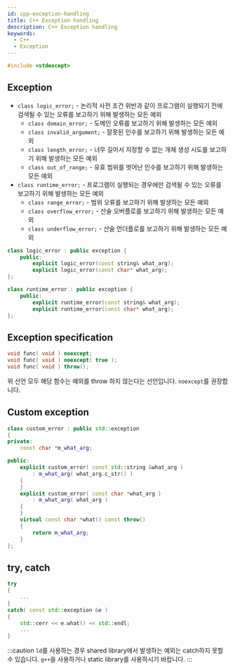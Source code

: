 ```yaml
---
id: cpp-exception-handling
title: C++ Exception handling
description: C++ Exception handling
keywords:
  - C++
  - Exception
---
```


```cpp
#include <stdexcept>
```

## Exception

- `class logic_error;` - 논리적 사전 조건 위반과 같이 프로그램이 실행되기 전에 검색될 수 있는 오류를 보고하기 위해 발생하는 모든 예외
  - `class domain_error;` - 도메인 오류를 보고하기 위해 발생하는 모든 예외
  - `class invalid_argument;` - 잘못된 인수를 보고하기 위해 발생하는 모든 예외
  - `class length_error;` - 너무 길어서 지정할 수 없는 개체 생성 시도를 보고하기 위해 발생하는 모든 예외
  - `class out_of_range;` - 유효 범위를 벗어난 인수를 보고하기 위해 발생하는 모든 예외
- `class runtime_error;` - 프로그램이 실행되는 경우에만 검색될 수 있는 오류를 보고하기 위해 발생하는 모든 예외
  - `class range_error;` - 범위 오류를 보고하기 위해 발생하는 모든 예외
  - `class overflow_error;` - 산술 오버플로를 보고하기 위해 발생하는 모든 예외
  - `class underflow_error;` - 산술 언더플로를 보고하기 위해 발생하는 모든 예외

```cpp
class logic_error : public exception {
    public:
        explicit logic_error(const string& what_arg);
        explicit logic_error(const char* what_arg);
};

class runtime_error : public exception {
    public:
        explicit runtime_error(const string& what_arg);
        explicit runtime_error(const char* what_arg);
};
```

## Exception specification

```cpp
void func( void ) noexcept;
void func( void ) noexcept( true );
void func( void ) throw();
```

위 선언 모두 해당 함수는 예외를 throw 하지 않는다는 선언입니다. `noexcept`를 권장합니다.

## Custom exception

```cpp
class custom_error : public std::exception
{
private:
    const char *m_what_arg;

public:
    explicit custom_error( const std::string &what_arg )
        : m_what_arg( what_arg.c_str() )
    {
    }
    explicit custom_error( const char *what_arg )
        : m_what_arg( what_arg )
    {
    }
    virtual const char *what() const throw()
    {
        return m_what_arg;
    }
};
```

## try, catch

```cpp
try
{
    ...
}
catch( const std::exception &e )
{
    std::cerr << e.what() << std::endl;
    ...
}
```

:::caution
`ld`를 사용하는 경우 shared library에서 발생하는 예외는 catch하지 못할 수 있습니다. `g++`을 사용하거나 static library를 사용하시기 바랍니다.
:::
